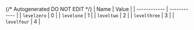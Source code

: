 {/* Autogenerated DO NOT EDIT  */}
| Name         | Value        |
| ------------ | ------------ |
| `levelzero`  | 0            |
| `levelone`   | 1            |
| `leveltwo`   | 2            |
| `levelthree` | 3            |
| `levelfour`  | 4            |